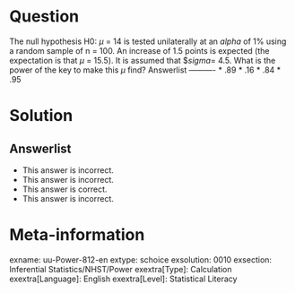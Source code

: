 Question
========
  
The null hypothesis H0: $\mu$ = 14 is tested unilaterally at an $alpha$ of 1% using a random sample of n = 100. An increase of 1.5 points is expected (the expectation is that $\mu$ = 15.5). It is assumed that $$sigma$= 4.5. What is the power of the key to make this $\mu$ find? 
Answerlist
----------
* .89
* .16
* .84
* .95

Solution
========

Answerlist
----------
* This answer is incorrect.
* This answer is incorrect.
* This answer is correct.
* This answer is incorrect.

Meta-information
================
exname: uu-Power-812-en
extype: schoice
exsolution: 0010
exsection: Inferential Statistics/NHST/Power
exextra[Type]: Calculation
exextra[Language]: English
exextra[Level]: Statistical Literacy